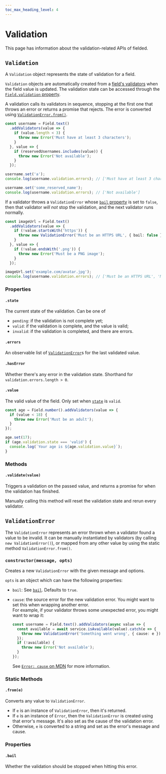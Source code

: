 ```yaml
---
toc_max_heading_level: 4
---
```


# Validation

This page has information about the validation-related APIs of fielded.

## `Validation`

A `Validation` object represents the state of validation for a field.

`Validation` objects are automatically created from a [field's validators](./field.mdx#addvalidatorsvalidators)
when the field value is updated.
The validation state can be accessed through the [`Field.validation` property](./field.mdx#validation).

A validation calls its validators in sequence, stopping at the first one that throws an error
or returns a promise that rejects. The error is converted using [`ValidationError.from()`](#frome).

```ts
const username = Field.text()
  .addValidators(value => {
    if (value.length < 3) {
      throw new Error('Must have at least 3 characters');
    }
  }, value => {
    if (reservedUsernames.includes(value)) {
      throw new Error('Not available');
    }
  });

username.set('a');
console.log(username.validation.errors); // ['Must have at least 3 characters']

username.set('some_reserved_name');
console.log(username.validation.errors); // ['Not available']
```

If a validator throws a `ValidationError` whose [`bail` property](#bail) is set to `false`,
then that validator _will not_ stop the validation, and the next validator runs normally.

```ts
const imageUrl = Field.text()
  .addValidators(value => {
    if (!value.startsWith('https')) {
      throw new ValidationError('Must be an HTTPS URL', { bail: false });
    }
  }, value => {
    if (!value.endsWith('.png')) {
      throw new Error('Must be a PNG image');
    }
  });

imageUrl.set('example.com/avatar.jpg');
console.log(username.validation.errors); // ['Must be an HTTPS URL', 'Must be a PNG image']
```

### Properties

#### `.state`

The current state of the validation. Can be one of

- `pending`: if the validation is not complete yet;
- `valid`: if the validation is complete, and the value is valid;
- `invalid`: if the validation is completed, and there are errors.

#### `.errors`

An observable list of [`ValidationError`](#validationerror)s for the last validated value.

#### `.hasError`

Whether there's any error in the validation state.
Shorthand for `validation.errors.length > 0`.

#### `.value`

The valid value of the field. Only set when [`state`](#state) is `valid`.

```ts
const age = Field.number().addValidators(value => {
  if (value < 18) {
    throw new Error('Must be an adult');
  }
});

age.set(17);
if (age.validation.state === 'valid') {
  console.log(`Your age is ${age.validation.value}`);
}
```

### Methods

#### `.validate(value)`

Triggers a validation on the passed value, and returns a promise for when the validation has finished.

Manually calling this method will reset the validation state and rerun every validator.

## `ValidationError`

The `ValidationError` represents an error thrown when a validator found a value to be invalid.
It can be manually instantiated by validators (by calling `new ValidationError()`), or mapped from
any other value by using the static method `ValidationError.from()`.

### `constructor(message, opts)`

Creates a new `ValidationError` with the given message and options.

`opts` is an object which can have the following properties:

- `bail`: See [`bail`](#bail). Defaults to `true`.
- `cause`: the source error for the new validation error. You might want to set this when wrapping
  another error.<br/>
  For example, if your validator throws some unexpected error, you might want to wrap it:

  ```ts
  const username = Field.text().addValidators(async value => {
    const available = await service.isAvailable(value).catch(e => {
      throw new ValidationError('Something went wrong', { cause: e });
    });
    if (!available) {
      throw new Error('Not available');
    }
  });
  ```

  See [`Error: cause` on MDN](https://developer.mozilla.org/en-US/docs/Web/JavaScript/Reference/Global_Objects/Error/cause) for more information.

### Static Methods

#### `.from(e)`

Converts any value to `ValidationError`.

- If `e` is an instance of `ValidationError`, then it's returned.
- If `e` is an instance of `Error`, then the `ValidationError` is created using that error's message.
  It's also set as the cause of the validation error.
- Otherwise, `e` is converted to a string and set as the error's message and cause.

### Properties
#### `.bail`
Whether the validation should be stopped when hitting this error.
